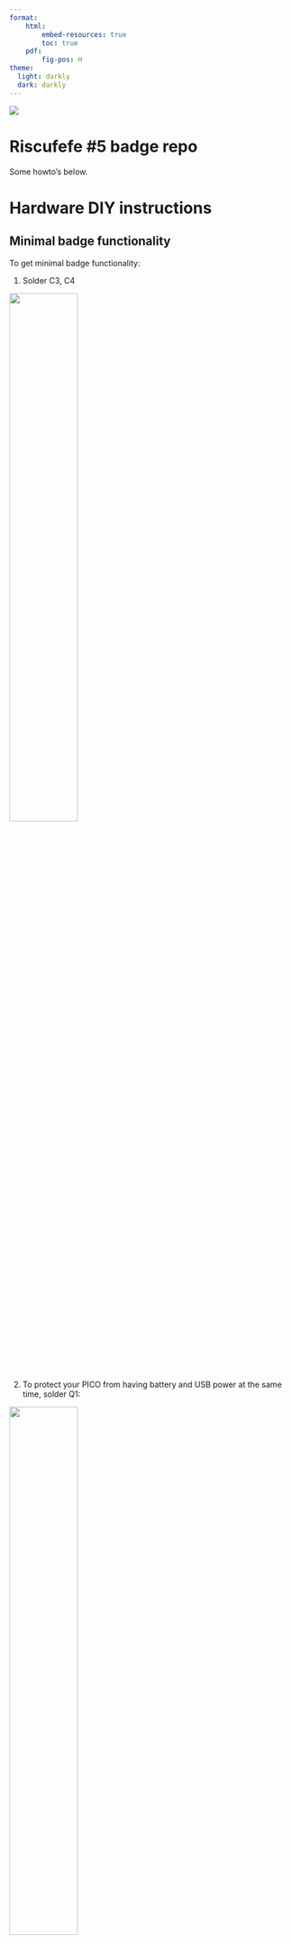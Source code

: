 ```yaml
---
format: 
    html: 
        embed-resources: true
        toc: true
    pdf:
        fig-pos: H
theme:
  light: darkly
  dark: darkly
---
```



![](logo/lebowbski-tiny.png){fig-align="center"}

# Riscufefe #5 badge repo

Some howto's below.


# Hardware DIY instructions

## Minimal badge functionality

To get minimal badge functionality:

1. Solder C3, C4

![](figs/c3c4.png){width=49% fig-align="center"}

2. To protect your PICO from having battery and USB power at the same time, solder Q1:

![](figs/q1.png){width=49% fig-align="center"}

3. To be able to switch off the batteries, solder SW1:

::: {layout-ncol=2 layout-valign="bottom" fig-align="center"}

![](figs/sw2-1.png){}

![](figs/sw2-2.png){}

:::

4. Attach the screen to the front:

::: {layout-ncol=2 layout-valign="bottom" fig-align="center"}

![](figs/screen1.png){}

![](figs/screen2.png){}

:::

5. Attach the AAA battery holder to the back:

::: {layout-ncol=2 layout-valign="bottom" fig-align="center"}

![](figs/battery1.png){}

![](figs/battery2.png){}

:::

6. Insert 2xAAA batteries:

![](figs/battery3.png){width=49% fig-align="center"}

You should now be able to see stuff on the screen, and you can interact over USB / serial.

## Button controls

To control the badge with the button:

1. Solder the 10 (3, 2, 3, 2) points of the button at SW1:

![](figs/sw1.png){width=49% fig-align="center"}

You should now be able to use the botton.

## GLITCHIFIER9000

To add GLITCHIFIER9000 functionality:

1. Solder R2

![](figs/r2.png){width=49% fig-align="center"}

2. Solder unlabeled SOT8 MOSFET:

![](figs/sot8.png){width=49% fig-align="center"}

Ready to glitch!

# Talk to the badge over USB

1. Plug in micro-usb cable.

Ready to talk!

## On Windows

1. Install a program to talk serial, like [putty](https://www.chiark.greenend.org.uk/~sgtatham/putty/latest.html)

![](figs/putty1.png){width=49% fig-align="center"}

2. Find the COM port that pops up when you plug in the USB cable in device manager

![](figs/putty2.png){width=49% fig-align="center"}

3. Set up that COM port with speed 115200

![](figs/putty3.png){fig-align="center"}

4. Type some buttons, see what happens (also try CTRL+C and CTRL+D)

![](figs/putty4.png){fig-align="center"}

Ready to talk!

## On Linux

1. You probably know yourself

# Set up badge firmware on a plain Raspberry Pi Pico

Set up PICO for badge

1. Set up micropython firmware

    - Boot RPI into bootloader mode (hold BOOTSEL button and plug in USB)
    - Copy micropython `uf2` file to storage device (download yourself or located in `firmware/upython/rp2-firmware/rp2-pico-latest.uf2`)

2. Copy firmware folder to device, for example with [`mpytool`](https://github.com/pavelrevak/mpytool)

    - `mpytool -p SERIALPORT put firmware/upython/badge/`

To do stuff over serial, connect with `SERIALPORT`, baudrate 115200.

# Misc

To build this document in to various formats:

```
quarto render README.qmd --to pdf && \
quarto render README.qmd --to html && \
quarto render README.qmd --to docx && \
quarto render README.qmd --to gfm
```